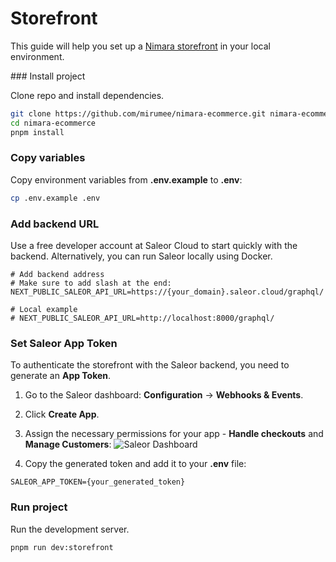 
# Storefront

This guide will help you set up a [Nimara storefront](https://www.demo.nimara.store) in your local environment.

<Steps>
### Install project

Clone repo and install dependencies.

```bash
git clone https://github.com/mirumee/nimara-ecommerce.git nimara-ecommerce
cd nimara-ecommerce
pnpm install
```

### Copy variables

Copy environment variables from **.env.example** to **.env**:

```bash
cp .env.example .env
```

### Add backend URL

Use a free developer account at Saleor Cloud to start quickly with the backend. Alternatively, you can run Saleor locally using Docker.

```properties
# Add backend address
# Make sure to add slash at the end:
NEXT_PUBLIC_SALEOR_API_URL=https://{your_domain}.saleor.cloud/graphql/

# Local example
# NEXT_PUBLIC_SALEOR_API_URL=http://localhost:8000/graphql/
```

### Set Saleor App Token

To authenticate the storefront with the Saleor backend, you need to generate an **App Token**.

1. Go to the Saleor dashboard: **Configuration** → **Webhooks & Events**.

2. Click **Create App**.

3. Assign the necessary permissions for your app - **Handle checkouts** and **Manage Customers**:
![Saleor Dashboard](../../images/saleor_dashboard.png)

4. Copy the generated token and add it to your **.env** file:

```properties
SALEOR_APP_TOKEN={your_generated_token}
```

### Run project

Run the development server.

```bash
pnpm run dev:storefront
```

</Steps>
